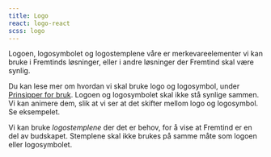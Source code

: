 ```yaml
---
title: Logo
react: logo-react
scss: logo
---
```



<Example />

Logoen, logosymbolet og logostemplene våre er merkevareelementer vi kan bruke i Fremtinds løsninger, eller i andre løsninger der Fremtind skal være synlig.

Du kan lese mer om hvordan vi skal bruke logo og logosymbol, under [Prinsipper for bruk](/profil/logo). Logoen og logosymbolet skal ikke stå synlige sammen.
Vi kan animere dem, slik at vi ser at det skifter mellom logo og logosymbol. Se eksempelet.

Vi kan bruke _logostemplene_ der det er behov, for å vise at Fremtind er en del av budskapet. Stemplene skal ikke brukes på samme måte som logoen eller logosymbolet.

